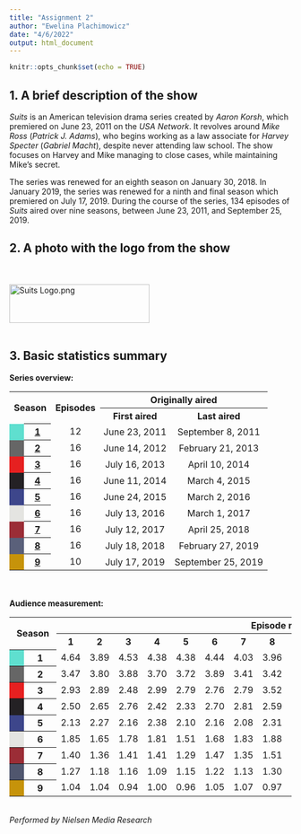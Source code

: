 ```yaml
---
title: "Assignment 2"
author: "Ewelina Plachimowicz"
date: "4/6/2022"
output: html_document
---
```


```r
knitr::opts_chunk$set(echo = TRUE)
```

## 1. A brief description of the show

*Suits* is an American television drama series created by *Aaron Korsh*, which premiered on June 23, 2011 on the *USA Network*. It revolves around *Mike Ross* (*Patrick J. Adams*), who begins working as a law associate for *Harvey Specter* (*Gabriel Macht*), despite never attending law school. The show focuses on Harvey and Mike managing to close cases, while maintaining Mike's secret.

The series was renewed for an eighth season on January 30, 2018. In January 2019, the series was renewed for a ninth and final season which premiered on July 17, 2019. During the course of the series, 134 episodes of *Suits* aired over nine seasons, between June 23, 2011, and September 25, 2019.

## 2. A photo with the logo from the show

<br />
<br />
<img alt="Suits Logo.png" src="//upload.wikimedia.org/wikipedia/commons/thumb/c/cc/Suits_Logo.png/250px-Suits_Logo.png" decoding="async" width="250" height="69" srcset="//upload.wikimedia.org/wikipedia/commons/thumb/c/cc/Suits_Logo.png/375px-Suits_Logo.png 1.5x, //upload.wikimedia.org/wikipedia/commons/thumb/c/cc/Suits_Logo.png/500px-Suits_Logo.png 2x" data-file-width="941" data-file-height="258">
<br />
<br />

## 3. Basic statistics summary

**Series overview:**
<br />

<table class="wikitable plainrowheaders" style="text-align:center"><tbody><tr style="text-align:center"><th scope="col" rowspan="2" colspan="2" style="min-width:50px;padding:0 8px">Season</th><th scope="col" rowspan="2" colspan="2" style="padding:0 8px">Episodes</th><th scope="col" colspan="2">Originally aired</th></tr><tr><th scope="col">First aired</th><th scope="col">Last aired</th></tr><tr><td style="background:#5FDFCF;width:10px"></td><th scope="row" colspan="1" style="text-align:center"><a href="#Season_1_(2011)">1</a></th><td colspan="2">12</td><td colspan="1" style="padding:0.2em 0.4em">June&nbsp;23,&nbsp;2011<span style="display:none">&nbsp;(<span class="bday dtstart published updated">2011-06-23</span>)</span></td><td style="padding:0 8px">September&nbsp;8,&nbsp;2011<span style="display:none">&nbsp;(<span class="dtend">2011-09-08</span>)</span></td></tr><tr><td style="background:#666666;width:10px"></td><th scope="row" colspan="1" style="text-align:center"><a href="#Season_2_(2012–13)">2</a></th><td colspan="2">16</td><td colspan="1" style="padding:0.2em 0.4em">June&nbsp;14,&nbsp;2012<span style="display:none">&nbsp;(<span class="bday dtstart published updated">2012-06-14</span>)</span></td><td style="padding:0 8px">February&nbsp;21,&nbsp;2013<span style="display:none">&nbsp;(<span class="dtend">2013-02-21</span>)</span></td></tr><tr><td style="background:#E62020;width:10px"></td><th scope="row" colspan="1" style="text-align:center"><a href="#Season_3_(2013–14)">3</a></th><td colspan="2">16</td><td colspan="1" style="padding:0.2em 0.4em">July&nbsp;16,&nbsp;2013<span style="display:none">&nbsp;(<span class="bday dtstart published updated">2013-07-16</span>)</span></td><td style="padding:0 8px">April&nbsp;10,&nbsp;2014<span style="display:none">&nbsp;(<span class="dtend">2014-04-10</span>)</span></td></tr><tr><td style="background:#242124;width:10px"></td><th scope="row" colspan="1" style="text-align:center"><a href="#Season_4_(2014–15)">4</a></th><td colspan="2">16</td><td colspan="1" style="padding:0.2em 0.4em">June&nbsp;11,&nbsp;2014<span style="display:none">&nbsp;(<span class="bday dtstart published updated">2014-06-11</span>)</span></td><td style="padding:0 8px">March&nbsp;4,&nbsp;2015<span style="display:none">&nbsp;(<span class="dtend">2015-03-04</span>)</span></td></tr><tr><td style="background:#3D468B;width:10px"></td><th scope="row" colspan="1" style="text-align:center"><a href="#Season_5_(2015–16)">5</a></th><td colspan="2">16</td><td colspan="1" style="padding:0.2em 0.4em">June&nbsp;24,&nbsp;2015<span style="display:none">&nbsp;(<span class="bday dtstart published updated">2015-06-24</span>)</span></td><td style="padding:0 8px">March&nbsp;2,&nbsp;2016<span style="display:none">&nbsp;(<span class="dtend">2016-03-02</span>)</span></td></tr><tr><td style="background:#E4E4E1;width:10px"></td><th scope="row" colspan="1" style="text-align:center"><a href="#Season_6_(2016–17)">6</a></th><td colspan="2">16</td><td colspan="1" style="padding:0.2em 0.4em">July&nbsp;13,&nbsp;2016<span style="display:none">&nbsp;(<span class="bday dtstart published updated">2016-07-13</span>)</span></td><td style="padding:0 8px">March&nbsp;1,&nbsp;2017<span style="display:none">&nbsp;(<span class="dtend">2017-03-01</span>)</span></td></tr><tr><td style="background:#9B2D36;width:10px"></td><th scope="row" colspan="1" style="text-align:center"><a href="#Season_7_(2017–18)">7</a></th><td colspan="2">16</td><td colspan="1" style="padding:0.2em 0.4em">July&nbsp;12,&nbsp;2017<span style="display:none">&nbsp;(<span class="bday dtstart published updated">2017-07-12</span>)</span></td><td style="padding:0 8px">April&nbsp;25,&nbsp;2018<span style="display:none">&nbsp;(<span class="dtend">2018-04-25</span>)</span></td></tr><tr><td style="background:#5A607A;width:10px"></td><th scope="row" colspan="1" style="text-align:center"><a href="#Season_8_(2018–19)">8</a></th><td colspan="2">16</td><td colspan="1" style="padding:0.2em 0.4em">July&nbsp;18,&nbsp;2018<span style="display:none">&nbsp;(<span class="bday dtstart published updated">2018-07-18</span>)</span></td><td style="padding:0 8px">February&nbsp;27,&nbsp;2019<span style="display:none">&nbsp;(<span class="dtend">2019-02-27</span>)</span></td></tr><tr><td style="background:#C6930A;width:10px"></td><th scope="row" colspan="1" style="text-align:center"><a href="#Season_9_(2019)">9</a></th><td colspan="2">10</td><td colspan="1" style="padding:0.2em 0.4em">July&nbsp;17,&nbsp;2019<span style="display:none">&nbsp;(<span class="bday dtstart published updated">2019-07-17</span>)</span></td><td style="padding:0 8px">September&nbsp;25,&nbsp;2019<span style="display:none">&nbsp;(<span class="dtend">2019-09-25</span>)</span></td></tr></tbody></table>

<br />
<br />
**Audience measurement:**
<br />

<table class="wikitable" style="text-align:center"><tbody><tr><th colspan="2" rowspan="2" style="padding-left:.8em;padding-right:.8em">Season</th><th colspan="16" style="padding-left:.8em;padding-right:.8em">Episode number</th></tr><tr><th scope="col">1</th><th scope="col">2</th><th scope="col">3</th><th scope="col">4</th><th scope="col">5</th><th scope="col">6</th><th scope="col">7</th><th scope="col">8</th><th scope="col">9</th><th scope="col">10</th><th scope="col">11</th><th scope="col">12</th><th scope="col">13</th><th scope="col">14</th><th scope="col">15</th><th scope="col">16</th></tr><tr><th style="background-color:#5FDFCF;width:10px"></th><th scope="row">1</th><td style="width:35px">4.64</td><td style="width:35px">3.89</td><td style="width:35px">4.53</td><td style="width:35px">4.38</td><td style="width:35px">4.38</td><td style="width:35px">4.44</td><td style="width:35px">4.03</td><td style="width:35px">3.96</td><td style="width:35px">4.45</td><td style="width:35px">3.82</td><td style="width:35px">3.96</td><td style="width:35px">3.47</td><td data-sort-value="" class="table-na" colspan="4" style="background: #ececec; color: #2C2C2C; vertical-align: middle; text-align: center;">N/A</td></tr><tr><th style="background-color:#666666;width:10px"></th><th scope="row">2</th><td style="width:35px">3.47</td><td style="width:35px">3.80</td><td style="width:35px">3.88</td><td style="width:35px">3.70</td><td style="width:35px">3.72</td><td style="width:35px">3.89</td><td style="width:35px">3.41</td><td style="width:35px">3.42</td><td style="width:35px">4.00</td><td style="width:35px">4.48</td><td style="width:35px">3.57</td><td style="width:35px">3.75</td><td style="width:35px">3.36</td><td style="width:35px">3.07</td><td style="width:35px">2.90</td><td style="width:35px">3.20</td></tr><tr><th style="background-color:#E62020;width:10px"></th><th scope="row">3</th><td style="width:35px">2.93</td><td style="width:35px">2.89</td><td style="width:35px">2.48</td><td style="width:35px">2.99</td><td style="width:35px">2.79</td><td style="width:35px">2.76</td><td style="width:35px">2.79</td><td style="width:35px">3.52</td><td style="width:35px">2.95</td><td style="width:35px">3.16</td><td style="width:35px">2.28</td><td style="width:35px">2.28</td><td style="width:35px">2.35</td><td style="width:35px">2.53</td><td style="width:35px">2.50</td><td style="width:35px">2.40</td></tr><tr><th style="background-color:#242124;width:10px"></th><th scope="row">4</th><td style="width:35px">2.50</td><td style="width:35px">2.65</td><td style="width:35px">2.76</td><td style="width:35px">2.42</td><td style="width:35px">2.33</td><td style="width:35px">2.70</td><td style="width:35px">2.81</td><td style="width:35px">2.59</td><td style="width:35px">2.59</td><td style="width:35px">2.76</td><td style="width:35px">1.87</td><td style="width:35px">1.67</td><td style="width:35px">1.46</td><td style="width:35px">1.70</td><td style="width:35px">1.80</td><td style="width:35px">1.55</td></tr><tr><th style="background-color:#3D468B;width:10px"></th><th scope="row">5</th><td style="width:35px">2.13</td><td style="width:35px">2.27</td><td style="width:35px">2.16</td><td style="width:35px">2.38</td><td style="width:35px">2.10</td><td style="width:35px">2.16</td><td style="width:35px">2.08</td><td style="width:35px">2.31</td><td style="width:35px">2.30</td><td style="width:35px">2.34</td><td style="width:35px">1.74</td><td style="width:35px">1.51</td><td style="width:35px">1.71</td><td style="width:35px">1.58</td><td style="width:35px">1.73</td><td style="width:35px">1.71</td></tr><tr><th style="background-color:#E4E4E1;width:10px"></th><th scope="row">6</th><td style="width:35px">1.85</td><td style="width:35px">1.65</td><td style="width:35px">1.78</td><td style="width:35px">1.81</td><td style="width:35px">1.51</td><td style="width:35px">1.68</td><td style="width:35px">1.83</td><td style="width:35px">1.88</td><td style="width:35px">1.87</td><td style="width:35px">1.92</td><td style="width:35px">1.37</td><td style="width:35px">1.53</td><td style="width:35px">1.28</td><td style="width:35px">1.21</td><td style="width:35px">1.25</td><td style="width:35px">1.13</td></tr><tr><th style="background-color:#9B2D36;width:10px"></th><th scope="row">7</th><td style="width:35px">1.40</td><td style="width:35px">1.36</td><td style="width:35px">1.41</td><td style="width:35px">1.41</td><td style="width:35px">1.29</td><td style="width:35px">1.47</td><td style="width:35px">1.35</td><td style="width:35px">1.51</td><td style="width:35px">1.64</td><td style="width:35px">1.68</td><td style="width:35px">1.18</td><td style="width:35px">1.06</td><td style="width:35px">0.95</td><td style="width:35px">0.99</td><td style="width:35px">1.09</td><td style="width:35px">1.07</td></tr><tr><th style="background-color:#50566E;width:10px"></th><th scope="row">8</th><td style="width:35px">1.27</td><td style="width:35px">1.18</td><td style="width:35px">1.16</td><td style="width:35px">1.09</td><td style="width:35px">1.15</td><td style="width:35px">1.22</td><td style="width:35px">1.13</td><td style="width:35px">1.30</td><td style="width:35px">1.07</td><td style="width:35px">1.08</td><td style="width:35px">0.82</td><td style="width:35px">0.91</td><td style="width:35px">0.77</td><td style="width:35px">0.78</td><td style="width:35px">0.69</td><td style="width:35px">0.74</td></tr><tr><th style="background-color:#C6930A;width:10px"></th><th scope="row">9</th><td style="width:35px">1.04</td><td style="width:35px">1.04</td><td style="width:35px">0.94</td><td style="width:35px">1.00</td><td style="width:35px">0.96</td><td style="width:35px">1.05</td><td style="width:35px">1.07</td><td style="width:35px">0.97</td><td style="width:35px">0.96</td><td style="width:35px">0.86</td><td data-sort-value="" class="table-na" colspan="6" style="background: #ececec; color: #2C2C2C; vertical-align: middle; text-align: center;">N/A</td></tr></tbody></table>

<br />
*Performed by Nielsen Media Research*